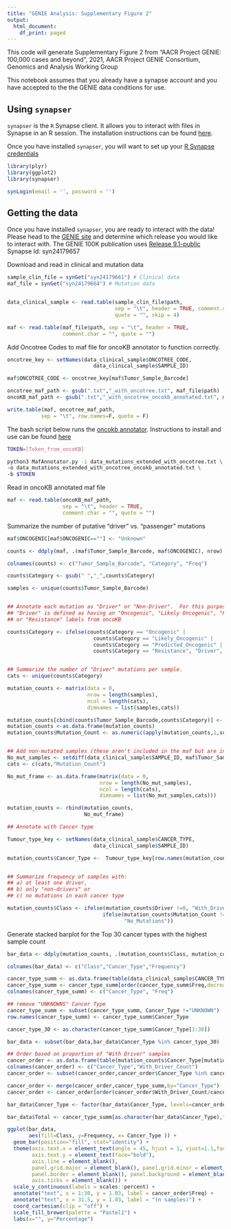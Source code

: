 ```yaml
---
title: "GENIE Analysis: Supplementary Figure 2"
output:
  html_document:
    df_print: paged
---
```


This code will generate Supplementary Figure 2 from 
"AACR Project GENIE: 100,000 cases and beyond", 2021, 
AACR Project GENIE Consortium, Genomics and Analysis Working Group

This notebook assumes that you already have a synapse account and you have
accepted to the the GENIE data conditions for use.

## Using `synapser`

`synapser` is the `R` Synapse client. It allows you to interact with files in Synapse in an R session.
The installation instructions can be found [here](https://r-docs.synapse.org/).

Once you have installed `synapser`, you will want to set up your [R Synapse credentials](https://r-docs.synapse.org/articles/manageSynapseCredentials.html)

```r
library(plyr)
library(ggplot2)
library(synapser)

synLogin(email = '', password = '')
```


## Getting the data

Once you have installed `synapser`, you are ready to interact with the data!
Please head to the [GENIE site](synapse.org/genie) and determine which release
you would like to interact with. The GENIE 100K publication uses 
[Release 9.1-public](https://www.synapse.org/#!Synapse:syn24179657)
Synapse Id: syn24179657


Download and read in clinical and mutation data

```r
sample_clin_file = synGet("syn24179661") # Clinical data
maf_file = synGet("syn24179664") # Mutation data


data_clinical_sample <- read.table(sample_clin_file$path,
                                   sep = "\t", header = TRUE, comment.char = "",
                                   quote = "", skip = 4)

maf <- read.table(maf_file$path, sep = "\t", header = TRUE, 
                  comment.char = "", quote = "")

```


Add Oncotree Codes to maf file for oncoKB annotator to function correctly.

```r

oncotree_key <- setNames(data_clinical_sample$ONCOTREE_CODE,
                            data_clinical_sample$SAMPLE_ID)

maf$ONCOTREE_CODE <- oncotree_key[maf$Tumor_Sample_Barcode]

oncotree_maf_path <- gsub(".txt","_with_oncotree.txt", maf_file$path)
oncoKB_maf_path <- gsub(".txt","_with_oncotree_oncokb_annotated.txt", maf_file$path)

write.table(maf, oncotree_maf_path,
           sep = "\t", row.names=F, quote = F)

```


The bash script below runs the [oncokb annotator](https://github.com/oncokb/oncokb-annotator).
Instructions to install and use can be found [here](https://github.com/oncokb/oncokb-annotator)

```bash
TOKEN=[Token_from_oncoKB]

python3 MafAnnotator.py -i data_mutations_extended_with_oncotree.txt \
-o data_mutations_extended_with_oncotree_oncokb_annotated.txt \
-b $TOKEN
```


Read in oncoKB annotated maf file

```r

maf <- read.table(oncoKB_maf_path,
                  sep = "\t", header = TRUE, 
                  comment.char = "", quote = "")

```


Summarize the number of putative "driver" vs. "passenger" mutations

```r

maf$ONCOGENIC[maf$ONCOGENIC==""] <- "Unknown"

counts <- ddply(maf, .(maf$Tumor_Sample_Barcode, maf$ONCOGENIC), nrow)

colnames(counts) <- c("Tumor_Sample_Barcode", "Category", "Freq")

counts$Category <- gsub(" ","_",counts$Category)

samples <- unique(counts$Tumor_Sample_Barcode)


## Annotate each mutation as "Driver" or "Non-Driver".  For this purpose, 
## "Driver" is defined as having an "Oncogenic", "Likely Oncogenic", "Predicted Oncogenic" 
## or "Resistance" labels from oncoKB

counts$Category <- ifelse(counts$Category == "Oncogenic" | 
                            counts$Category == "Likely_Oncogenic" |
                            counts$Category == "Predicted_Oncogenic" |
                            counts$Category == "Resistance", "Driver", "Non_Driver")


## Summarize the number of "Driver" mutations per sample. 
cats <- unique(counts$Category)

mutation_counts <- matrix(data = 0,
                          nrow = length(samples),
                          ncol = length(cats),
                          dimnames = list(samples,cats))

mutation_counts[cbind(counts$Tumor_Sample_Barcode,counts$Category)] <- counts$Freq
mutation_counts <-as.data.frame(mutation_counts)
mutation_counts$Mutation_Count <- as.numeric(apply(mutation_counts,1,sum))


## Add non-mutated samples (these aren't included in the maf but are in the sample file)
No_mut_samples <- setdiff(data_clinical_sample$SAMPLE_ID, maf$Tumor_Sample_Barcode)
cats <- c(cats,"Mutation_Count")

No_mut_frame <- as.data.frame(matrix(data = 0,
                              nrow = length(No_mut_samples),
                              ncol = length(cats),
                              dimnames = list(No_mut_samples,cats)))

mutation_counts <- rbind(mutation_counts,
                         No_mut_frame)

## Annotate with Cancer type

Tumour_type_key <- setNames(data_clinical_sample$CANCER_TYPE,
                            data_clinical_sample$SAMPLE_ID)

mutation_counts$Cancer_Type <-  Tumour_type_key[row.names(mutation_counts)]


## Summarize frequency of samples with: 
## a) at least one driver, 
## b) only "non-drivers" or 
## c) no mutations in each cancer type

mutation_counts$Class <- ifelse(mutation_counts$Driver !=0, "With_Drivers",
                               ifelse(mutation_counts$Mutation_Count !=0,"Only_Non_Drivers",
                                      "No_Mutations"))

```


Generate stacked barplot for the Top 30 cancer types with the highest sample count
```r
bar_data <- ddply(mutation_counts, .(mutation_counts$Class, mutation_counts$Cancer_Type), nrow)

colnames(bar_data) <- c("Class","Cancer_Type","Frequency")

cancer_type_summ <- as.data.frame(table(data_clinical_sample$CANCER_TYPE))
cancer_type_summ <- cancer_type_summ[order(cancer_type_summ$Freq,decreasing = T),]
colnames(cancer_type_summ) <- c("Cancer_Type", "Freq")

## remove "UNKNOWNS" Cancer Type
cancer_type_summ <- subset(cancer_type_summ, Cancer_Type !="UNKNOWN")
row.names(cancer_type_summ) <- cancer_type_summ$Cancer_Type

cancer_type_30 <- as.character(cancer_type_summ$Cancer_Type[1:30])

bar_data <- subset(bar_data,bar_data$Cancer_Type %in% cancer_type_30)

## Order based on proportion of "With Driver" samples 
cancer_order <- as.data.frame(table(mutation_counts$Cancer_Type[mutation_counts$Class=="With_Drivers"]))
colnames(cancer_order) <- c("Cancer_Type","With_Driver_Count")
cancer_order <- subset(cancer_order,cancer_order$Cancer_Type %in% cancer_type_30)

cancer_order <- merge(cancer_order,cancer_type_summ,by="Cancer_Type")
cancer_order <- cancer_order[order(cancer_order$With_Driver_Count/cancer_order$Freq),]

bar_data$Cancer_Type <- factor(bar_data$Cancer_Type, levels=cancer_order$Cancer_Type)

bar_data$Total <- cancer_type_summ[as.character(bar_data$Cancer_Type),"Freq"]

ggplot(bar_data, 
       aes(fill=Class, y=Frequency, x= Cancer_Type )) + 
  geom_bar(position="fill", stat="identity") +
  theme(axis.text.x = element_text(angle = 45, hjust = 1, vjust=1.1,face="bold"),
        axis.text.y = element_text(face="bold"),
        axis.line = element_blank(),
        panel.grid.major = element_blank(), panel.grid.minor = element_blank(),
        panel.border = element_blank(), panel.background = element_blank(),
        axis.ticks = element_blank()) + 
  scale_y_continuous(labels = scales::percent) +
  annotate("text", x = 1:30, y = 1.03, label = cancer_order$Freq) +
  annotate("text", x = 31.5, y = 1.03, label = "(n samples)") +
  coord_cartesian(clip = "off") +
  scale_fill_brewer(palette = "Pastel1") +
  labs(x="", y="Percentage")

```
